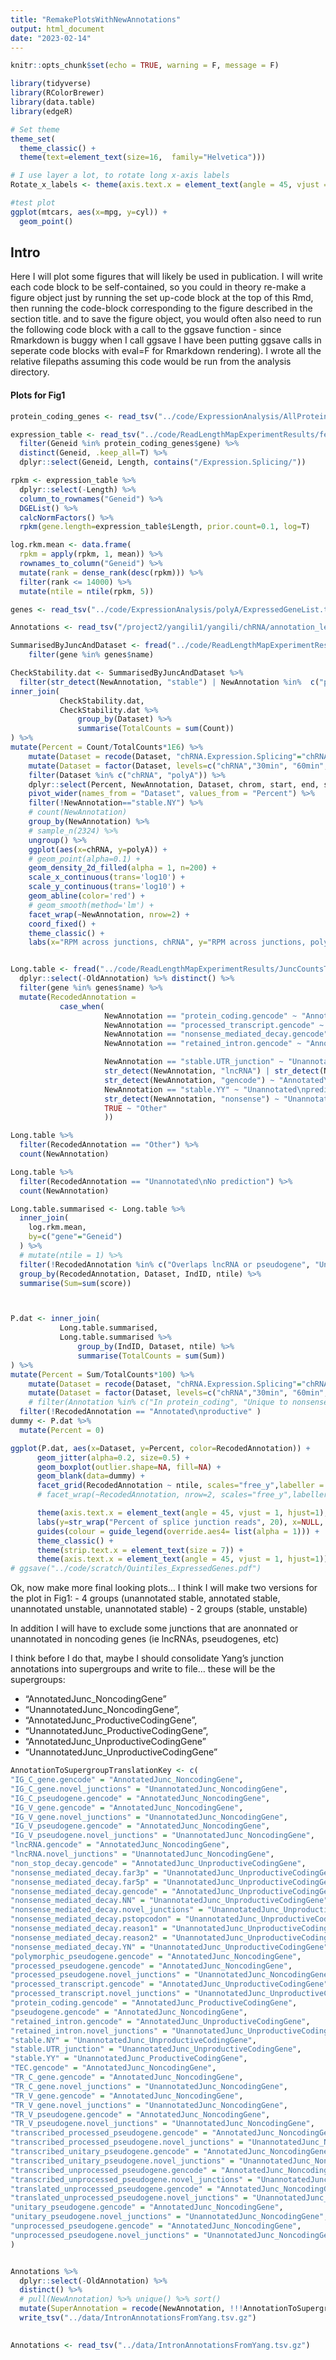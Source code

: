 ```yaml
---
title: "RemakePlotsWithNewAnnotations"
output: html_document
date: "2023-02-14"
---
```


```r
knitr::opts_chunk$set(echo = TRUE, warning = F, message = F)

library(tidyverse)
library(RColorBrewer)
library(data.table)
library(edgeR)

# Set theme
theme_set(
  theme_classic() +
  theme(text=element_text(size=16,  family="Helvetica")))

# I use layer a lot, to rotate long x-axis labels
Rotate_x_labels <- theme(axis.text.x = element_text(angle = 45, vjust = 1, hjust=1))

#test plot
ggplot(mtcars, aes(x=mpg, y=cyl)) +
  geom_point()

```

## Intro

Here I will plot some figures that will likely be used in publication. I will write each code block to be self-contained, so you could in theory re-make a figure object just by running the set up-code block at the top of this Rmd, then running the code-block corresponding to the figure described in the section title. and to save the figure object, you would often also need to run the following code block with a call to the ggsave function - since Rmarkdown is buggy when I call ggsave I have been putting ggsave calls in seperate code blocks with eval=F for Rmarkdown rendering). I wrote all the relative filepaths assuming this code would be run from the analysis directory.

#### Plots for Fig1

```r
protein_coding_genes <- read_tsv("../code/ExpressionAnalysis/AllProteinCodingGenes.txt", col_names=c("gene"))

expression_table <- read_tsv("../code/ReadLengthMapExperimentResults/featureCounts/Counts.txt", comment="#") %>%
  filter(Geneid %in% protein_coding_genes$gene) %>%
  distinct(Geneid, .keep_all=T) %>%
  dplyr::select(Geneid, Length, contains("/Expression.Splicing/"))

rpkm <- expression_table %>%
  dplyr::select(-Length) %>%
  column_to_rownames("Geneid") %>%
  DGEList() %>%
  calcNormFactors() %>%
  rpkm(gene.length=expression_table$Length, prior.count=0.1, log=T)

log.rkm.mean <- data.frame(
  rpkm = apply(rpkm, 1, mean)) %>%
  rownames_to_column("Geneid") %>%
  mutate(rank = dense_rank(desc(rpkm))) %>%
  filter(rank <= 14000) %>%
  mutate(ntile = ntile(rpkm, 5))

genes <- read_tsv("../code/ExpressionAnalysis/polyA/ExpressedGeneList.txt", col_names = c("chrom", "start", "stop", "name", "score", "strand"))

Annotations <- read_tsv("/project2/yangili1/yangili/chRNA/annotation_leaf_JAN28.txt.gz", col_names=c("chrom", "start","end", "strand","OldAnnotation", "NewAnnotation", "gene", "symbol"))

SummarisedByJuncAndDataset <- fread("../code/ReadLengthMapExperimentResults/JuncCountsTidy/SummarisedByJuncAndDataset.txt.gz") %>%
    filter(gene %in% genes$name)

CheckStability.dat <- SummarisedByJuncAndDataset %>%
  filter(str_detect(NewAnnotation, "stable") | NewAnnotation %in%  c("protein_coding.gencode" , "nonsense_mediated_decay.gencode", "retained_intron.gencode"))
inner_join(
           CheckStability.dat,
           CheckStability.dat %>%
               group_by(Dataset) %>%
               summarise(TotalCounts = sum(Count))
) %>%
mutate(Percent = Count/TotalCounts*1E6) %>%
    mutate(Dataset = recode(Dataset, "chRNA.Expression.Splicing"="chRNA", "Expression.Splicing"="polyA", "MetabolicLabelled.30min"="30min", "MetabolicLabelled.60min"="60min")) %>%
    mutate(Dataset = factor(Dataset, levels=c("chRNA","30min", "60min", "polyA"))) %>%
    filter(Dataset %in% c("chRNA", "polyA")) %>%
    dplyr::select(Percent, NewAnnotation, Dataset, chrom, start, end, strand) %>%
    pivot_wider(names_from = "Dataset", values_from = "Percent") %>%
    filter(!NewAnnotation=="stable.NY") %>%
    # count(NewAnnotation)
    group_by(NewAnnotation) %>%
    # sample_n(2324) %>%
    ungroup() %>%
    ggplot(aes(x=chRNA, y=polyA)) +
    # geom_point(alpha=0.1) +
    geom_density_2d_filled(alpha = 1, n=200) +
    scale_x_continuous(trans='log10') +
    scale_y_continuous(trans='log10') +
    geom_abline(color='red') +
    # geom_smooth(method='lm') +
    facet_wrap(~NewAnnotation, nrow=2) +
    coord_fixed() +
    theme_classic() +
    labs(x="RPM across junctions, chRNA", y="RPM across junctions, polyA")


Long.table <- fread("../code/ReadLengthMapExperimentResults/JuncCountsTidy/LongTable.txt.gz") %>%
  dplyr::select(-OldAnnotation) %>% distinct() %>%
  filter(gene %in% genes$name) %>%
  mutate(RecodedAnnotation = 
           case_when(
                     NewAnnotation == "protein_coding.gencode" ~ "Annotated\nproductive",
                     NewAnnotation == "processed_transcript.gencode" ~ "Annotated\nNonproductive\nno ORF",
                     NewAnnotation == "nonsense_mediated_decay.gencode" ~ "Annotated\nNonproductive\nNMD target",
                     NewAnnotation == "retained_intron.gencode" ~ "Annotated\nNonproductive\nretain intron",

                     NewAnnotation == "stable.UTR_junction" ~ "Unannotated\n Nonproductive\nNMD target",
                     str_detect(NewAnnotation, "lncRNA") | str_detect(NewAnnotation, "pseudo") ~ "Overlaps lncRNA or pseudogene",
                     str_detect(NewAnnotation, "gencode") ~ "Annotated\nOther",
                     NewAnnotation == "stable.YY" ~ "Unannotated\npredicted productive",
                     str_detect(NewAnnotation, "nonsense") ~ "Unannotated\n Nonproductive\nNMD target",
                     TRUE ~ "Other"
                     ))

Long.table %>%
  filter(RecodedAnnotation == "Other") %>%
  count(NewAnnotation)

Long.table %>%
  filter(RecodedAnnotation == "Unannotated\nNo prediction") %>%
  count(NewAnnotation)

Long.table.summarised <- Long.table %>%
  inner_join(
    log.rkm.mean,
    by=c("gene"="Geneid")
  ) %>%
  # mutate(ntile = 1) %>%
  filter(!RecodedAnnotation %in% c("Overlaps lncRNA or pseudogene", "Unannotated\nNo prediction", "Other")) %>%
  group_by(RecodedAnnotation, Dataset, IndID, ntile) %>%
  summarise(Sum=sum(score))



P.dat <- inner_join(
           Long.table.summarised,
           Long.table.summarised %>%
               group_by(IndID, Dataset, ntile) %>%
               summarise(TotalCounts = sum(Sum))
) %>%
mutate(Percent = Sum/TotalCounts*100) %>%
    mutate(Dataset = recode(Dataset, "chRNA.Expression.Splicing"="chRNA", "Expression.Splicing"="polyA", "MetabolicLabelled.30min"="30min", "MetabolicLabelled.60min"="60min")) %>%
    mutate(Dataset = factor(Dataset, levels=c("chRNA","30min", "60min", "polyA"))) %>%
    # filter(Annotation %in% c("In protein_coding", "Unique to nonsense_mediated_decay", "Unannotated", "Unique to processed_transcript")) %>%
  filter(!RecodedAnnotation == "Annotated\nproductive" )
dummy <- P.dat %>%
  mutate(Percent = 0)

ggplot(P.dat, aes(x=Dataset, y=Percent, color=RecodedAnnotation)) +
      geom_jitter(alpha=0.2, size=0.5) +
      geom_boxplot(outlier.shape=NA, fill=NA) +
      geom_blank(data=dummy) +
      facet_grid(RecodedAnnotation ~ ntile, scales="free_y",labeller = label_wrap_gen(width=14)) +
      # facet_wrap(~RecodedAnnotation, nrow=2, scales="free_y",labeller = label_wrap_gen(width=14)) +

      theme(axis.text.x = element_text(angle = 45, vjust = 1, hjust=1), legend.position = "none") +
      labs(y=str_wrap("Percent of splice junction reads", 20), x=NULL, caption=str_wrap("Only well-expressed protein coding genes considered. junctions overlapping lncRNAs excluded", 30)) +
      guides(colour = guide_legend(override.aes4= list(alpha = 1))) +
      theme_classic() +
      theme(strip.text.x = element_text(size = 7)) +
      theme(axis.text.x = element_text(angle = 45, vjust = 1, hjust=1))
# ggsave("../code/scratch/Quintiles_ExpressedGenes.pdf")

```

Ok, now make more final looking plots... I think I will make two versions for the plot in Fig1:
- 4 groups (unannotated stable, annotated stable, unannotated unstable, unannotated stable)
- 2 groups (stable, unstable)

In addition I will have to exclude some junctions that are anonnated or unannotated in noncoding genes (ie lncRNAs, pseudogenes, etc)

I think before I do that, maybe I should consolidate Yang's junction annotations into supergroups and write to file... these will be the supergroups:

- "AnnotatedJunc_NoncodingGene"
- "UnannotatedJunc_NoncodingGene",
- "AnnotatedJunc_ProductiveCodingGene",
- "UnannotatedJunc_ProductiveCodingGene",
- "AnnotatedJunc_UnproductiveCodingGene"
- "UnannotatedJunc_UnproductiveCodingGene"


```r
AnnotationToSupergroupTranslationKey <- c(
"IG_C_gene.gencode" = "AnnotatedJunc_NoncodingGene",                               
"IG_C_gene.novel_junctions" = "UnannotatedJunc_NoncodingGene",                       
"IG_C_pseudogene.gencode" = "AnnotatedJunc_NoncodingGene",                        
"IG_V_gene.gencode" = "AnnotatedJunc_NoncodingGene",                          
"IG_V_gene.novel_junctions" = "UnannotatedJunc_NoncodingGene",                         
"IG_V_pseudogene.gencode" = "AnnotatedJunc_NoncodingGene",                           
"IG_V_pseudogene.novel_junctions" = "UnannotatedJunc_NoncodingGene",                   
"lncRNA.gencode" = "AnnotatedJunc_NoncodingGene",                                    
"lncRNA.novel_junctions" = "UnannotatedJunc_NoncodingGene",                            
"non_stop_decay.gencode" = "AnnotatedJunc_UnproductiveCodingGene",                            
"nonsense_mediated_decay.far3p" = "UnannotatedJunc_UnproductiveCodingGene",                     
"nonsense_mediated_decay.far5p" = "UnannotatedJunc_UnproductiveCodingGene",                     
"nonsense_mediated_decay.gencode" = "AnnotatedJunc_UnproductiveCodingGene",                   
"nonsense_mediated_decay.NN" = "UnannotatedJunc_UnproductiveCodingGene",                        
"nonsense_mediated_decay.novel_junctions" = "UnannotatedJunc_UnproductiveCodingGene",           
"nonsense_mediated_decay.pstopcodon" = "UnannotatedJunc_UnproductiveCodingGene",                
"nonsense_mediated_decay.reason1" = "UnannotatedJunc_UnproductiveCodingGene",                   
"nonsense_mediated_decay.reason2" = "UnannotatedJunc_UnproductiveCodingGene",                   
"nonsense_mediated_decay.YN" = "UnannotatedJunc_UnproductiveCodingGene",                        
"polymorphic_pseudogene.gencode" = "AnnotatedJunc_NoncodingGene",                    
"processed_pseudogene.gencode" = "AnnotatedJunc_NoncodingGene",                      
"processed_pseudogene.novel_junctions" = "UnannotatedJunc_NoncodingGene",              
"processed_transcript.gencode" = "AnnotatedJunc_UnproductiveCodingGene",                      
"processed_transcript.novel_junctions" = "UnannotatedJunc_UnproductiveCodingGene",              
"protein_coding.gencode" = "AnnotatedJunc_ProductiveCodingGene",                            
"pseudogene.gencode" = "AnnotatedJunc_NoncodingGene",                                
"retained_intron.gencode" = "AnnotatedJunc_UnproductiveCodingGene",                           
"retained_intron.novel_junctions" = "UnannotatedJunc_UnproductiveCodingGene",                   
"stable.NY" = "UnannotatedJunc_UnproductiveCodingGene",                                         
"stable.UTR_junction" = "UnannotatedJunc_UnproductiveCodingGene",                               
"stable.YY" = "UnannotatedJunc_ProductiveCodingGene",                                         
"TEC.gencode" = "AnnotatedJunc_NoncodingGene",                                       
"TR_C_gene.gencode" = "AnnotatedJunc_NoncodingGene",                                 
"TR_C_gene.novel_junctions" = "UnannotatedJunc_NoncodingGene",                         
"TR_V_gene.gencode" = "AnnotatedJunc_NoncodingGene",                                 
"TR_V_gene.novel_junctions" = "UnannotatedJunc_NoncodingGene",                         
"TR_V_pseudogene.gencode" = "AnnotatedJunc_NoncodingGene",                           
"TR_V_pseudogene.novel_junctions" = "UnannotatedJunc_NoncodingGene",                   
"transcribed_processed_pseudogene.gencode" = "AnnotatedJunc_NoncodingGene",          
"transcribed_processed_pseudogene.novel_junctions" = "UnannotatedJunc_NoncodingGene",  
"transcribed_unitary_pseudogene.gencode" = "AnnotatedJunc_NoncodingGene",            
"transcribed_unitary_pseudogene.novel_junctions" = "UnannotatedJunc_NoncodingGene",    
"transcribed_unprocessed_pseudogene.gencode" = "AnnotatedJunc_NoncodingGene",       
"transcribed_unprocessed_pseudogene.novel_junctions" = "UnannotatedJunc_NoncodingGene",
"translated_unprocessed_pseudogene.gencode" = "AnnotatedJunc_NoncodingGene",        
"translated_unprocessed_pseudogene.novel_junctions" = "UnannotatedJunc_NoncodingGene",
"unitary_pseudogene.gencode" = "AnnotatedJunc_NoncodingGene",                       
"unitary_pseudogene.novel_junctions" = "UnannotatedJunc_NoncodingGene",               
"unprocessed_pseudogene.gencode" = "AnnotatedJunc_NoncodingGene",                   
"unprocessed_pseudogene.novel_junctions" = "UnannotatedJunc_NoncodingGene"
)


Annotations %>%
  dplyr::select(-OldAnnotation) %>%
  distinct() %>%
  # pull(NewAnnotation) %>% unique() %>% sort()
  mutate(SuperAnnotation = recode(NewAnnotation, !!!AnnotationToSupergroupTranslationKey)) %>%
  write_tsv("../data/IntronAnnotationsFromYang.tsv.gz")
  

Annotations <- read_tsv("../data/IntronAnnotationsFromYang.tsv.gz")


```


